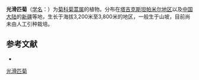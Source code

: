 {{Speciesbox
| name = 光滑匹菊
| status = 
| status_system = 
| image =
| genus = Tanacetum
| species = arrasanicum
| authority = (C. Winkl.) O. et B. Fedtsch.
}}

'''光滑匹菊'''（[[学名|学名]]：{{lang|la|''Tanacetum arrasanicum''}}）为[[菊科|菊科]][[菊蒿属|菊蒿属]]的植物。分布在[[塔吉克斯坦帕米尔地区|塔吉克斯坦帕米尔地区]]以及[[中国大陆|中国大陆]]的[[新疆|新疆]]等地，生长于海拔3,200米至3,800米的地区，一般生于山坡，目前尚未由人工引种栽培。

== 参考文献 ==
<div class="references-small">
* {{cite web|url=http://www.bioinfo.cn/db05/KmzwSpecies.php?action=view&id=4189|title=光滑匹菊|work=《中国高等植物数据库全库》|publisher=中国科学院微生物研究所|author=昆明植物研究所|accessdate=2009-02-25|archive-date=2018-06-28|archive-url=https://web.archive.org/web/20180628204035/http://www.bioinfo.cn/db05/KmzwSpecies.php?action=view|dead-url=yes}}
</div>
{{plant-stub}}
[[Category:菊蒿属|光滑匹菊]]